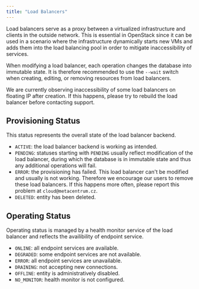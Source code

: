 ```yaml
---
title: "Load Balancers"
---
```

Load balancers serve as a proxy between a virtualized infrastructure and clients in the outside network. This is essential in OpenStack since it can be used in a scenario where the infrastructure dynamically starts new VMs and adds them into the load balancing pool in order to mitigate inaccessibility of services.

When modifying a load balancer, each operation changes the database into immutable state. It is therefore recommended to use the `--wait` switch when creating, editing, or removing resources from load balancers.

<Callout type="info" title="Info">
    We are currently observing inaccessibility of some load balancers on floating IP after creation. If this happens, please try to rebuild the load balancer before contacting support.
</Callout>

## Provisioning Status

This status represents the overall state of the load balancer backend.

- `ACTIVE`: the load balancer backend is working as intended.
- `PENDING`: statuses starting with `PENDING` usually reflect modification of the load balancer, during which the database is in immutable state and thus any additional operations will fail.
- `ERROR`: the provisioning has failed. This load balancer can't be modified and usually is not working. Therefore we encourage our users to remove these load balancers. If this happens more often, please report this problem at `cloud@metacentrum.cz`.
- `DELETED`: entity has been deleted.

## Operating Status

Operating status is managed by a health monitor service of the load balancer and reflects the availibility of endpoint service.

- `ONLINE`: all endpoint services are available.
- `DEGRADED`: some endpoint services are not available.
- `ERROR`: all endpoint services are unavailable.
- `DRAINING`: not accepting new connections.
- `OFFLINE`: entity is administratively disabled.
- `NO_MONITOR`: health monitor is not configured.
